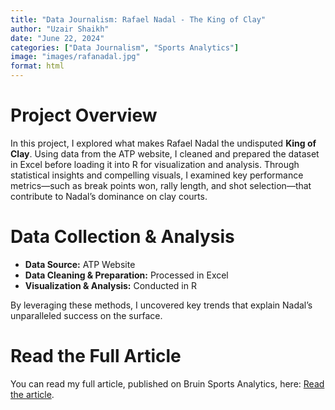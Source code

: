```yaml
---
title: "Data Journalism: Rafael Nadal - The King of Clay"
author: "Uzair Shaikh"
date: "June 22, 2024"
categories: ["Data Journalism", "Sports Analytics"]
image: "images/rafanadal.jpg"
format: html
---
```


# Project Overview  
In this project, I explored what makes Rafael Nadal the undisputed **King of Clay**. Using data from the ATP website, I cleaned and prepared the dataset in Excel before loading it into R for visualization and analysis. Through statistical insights and compelling visuals, I examined key performance metrics—such as break points won, rally length, and shot selection—that contribute to Nadal’s dominance on clay courts.  

# Data Collection & Analysis  
- **Data Source:** ATP Website  
- **Data Cleaning & Preparation:** Processed in Excel  
- **Visualization & Analysis:** Conducted in R  

By leveraging these methods, I uncovered key trends that explain Nadal’s unparalleled success on the surface.  

# Read the Full Article  
You can read my full article, published on Bruin Sports Analytics, here: [Read the article](https://www.bruinsportsanalytics.com/post/king-of-clay).  
